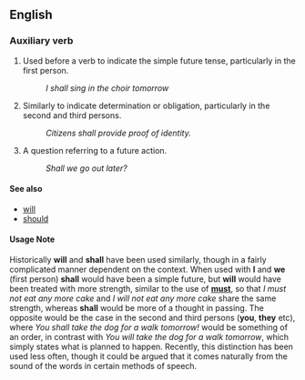 ==English==

===Auxiliary verb===
#Used before a verb to indicate the simple future tense, particularly in the first person.
#:''I shall sing in the choir tomorrow''
#Similarly to indicate determination or obligation, particularly in the second and third persons.
#:''Citizens shall provide proof of identity.''
#A question referring to a future action.
#:''Shall we go out later?''

====See also====
*[[will]]
*[[should]]

====Usage Note====
Historically '''will''' and '''shall''' have been used similarly, though in a fairly complicated manner dependent on the context. When used with '''I''' and '''we''' (first person) '''shall''' would have been a simple future, but '''will''' would have been treated with more strength, similar to the use of '''[[must]]''', so that ''I must not eat any more cake'' and ''I will not eat any more cake'' share the same strength, whereas '''shall''' would be more of a thought in passing. The opposite would be the case in the second and third persons ('''you''', '''they''' etc), where ''You shall take the dog for a walk tomorrow!'' would be something of an order, in contrast with ''You will take the dog for a walk tomorrow'', which simply states what is planned to happen. Recently, this distinction has been used less often, though it could be argued that it comes naturally from the sound of the words in certain methods of speech.